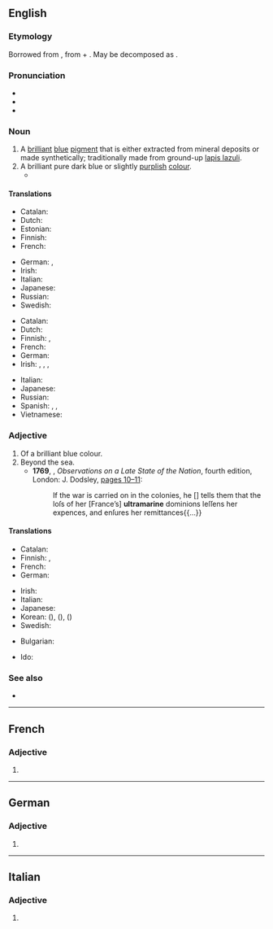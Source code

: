 ==English==
{{wikipedia}}

===Etymology===
Borrowed from {{bor|en|la|ultrāmarīnus}}, from {{m|la|ultrā}} + {{m|la|marīnus}}. May be decomposed as {{prefix|en|ultra|marine}}.

===Pronunciation===
* {{IPA|en|/ˌʌl.tɹə.məˈɹiːn/}}
* {{rhymes|en|iːn}}
* {{audio|en|LL-Q1860 (eng)-I learned some phrases-ultramarine.wav|Audio (UK)}}

===Noun===
{{en-noun|~}}

# A [[brilliant]] [[blue]] [[pigment]] that is either extracted from mineral deposits or made synthetically; traditionally made from ground-up [[lapis lazuli]].
# A brilliant pure dark blue or slightly [[purple|purplish]] [[color|colour]].
#* {{quote-book|en|year=1891|author={{w|Thomas Hardy}}|title={{w|Tess of the d'Urbervilles}}|publisher=James R. Osgood, McIlvaine and Co.|location=London|volume=1|page=12|passage=The atmosphere beneath is languorous, and is so tinged with azure that what artists call the middle distance partakes also of that hue, while the horizon beyond is of the deepest '''ultramarine'''.}}
#: {{color panel|120a8f}}

====Translations====
{{trans-top|pigment}}
* Catalan: {{t+|ca|blau d'ultramar|m}}
* Dutch: {{t+|nl|ultramarijn|n}}
* Estonian: {{t|et|ultramariinsinine}}
* Finnish: {{t+|fi|ultramariini}}
* French: {{t+|fr|outremer|m}}
{{trans-mid}}
* German: {{t|de|Ultramarinblau|n}}, {{t+|de|Königsblau|n}}
* Irish: {{t|ga|ultramairín|m}}
* Italian: {{t|it|ultramarino|m}}
* Japanese: {{t+|ja|ウルトラマリン|tr=urutoramarin}}
* Russian: {{t+|ru|ультрамари́н|m}}
* Swedish: {{t+|sv|ultramarin}}
{{trans-bottom}}

{{trans-top|colour}}
* Catalan: {{t+|ca|blau d'ultramar}}
* Dutch: {{t+|nl|ultramarijn|n}}
* Finnish: {{t+|fi|ultramariini}}, {{t+|fi|merensininen}}
* French: {{t+|fr|outremer|m}}
* German: {{t|de|Ultramarinblau|n}}
* Irish: {{t|ga|ultramairín|m}}, {{t|ga|ultramhuiríneach}}, {{t|ga|gorm ultramhuiríneach}}, {{t|ga|úrghorm}}
{{trans-mid}}
* Italian: {{t+|it|blu oltremare|m}}
* Japanese: {{t+|ja|群青色|tr=ぐんじょういろ, gunjōiro}}
* Russian: {{t+|ru|ультрамари́н|m}}
* Spanish: {{t|es|azul ultramarino|m}}, {{t|es|azul de ultramar|m}}, {{t|es|azul ultramaro}}
* Vietnamese: {{t|vi|lam sẫm}}
{{trans-bottom}}

===Adjective===
{{en-adj}}

# Of a brilliant blue colour.
# Beyond the sea.
#* '''1769''', {{w|Edmund Burke}}, ''Observations on a Late State of the Nation'', fourth edition, London: J. Dodsley, [https://archive.org/stream/cihm_48250#page/n19 pages 10–11]:
#*: If the war is carried on in the colonies, he <nowiki>[</nowiki>{{w|George Grenville}}<nowiki>]</nowiki> tells them that the loſs of her [France’s] '''ultramarine''' dominions leſſens her expences, and enſures her remittances{{...}}

====Translations====
{{trans-top|colour}}
* Catalan: {{t+|ca|ultramarí}}
* Finnish: {{t+|fi|ultramariini}}, {{t+|fi|merensininen}}
* French: {{t+|fr|outremer|m|f}}
* German: {{t|de|ultramarinblau}}
{{trans-mid}}
* Irish: {{t|ga|ultramairíneach}}
* Italian: {{t|it|oltremarino}}
* Japanese: {{t|ja|[[群青色]]の|tr=ぐんじょういろの, gunjō-iro no}}
* Korean: {{t+|ko|군청}} ({{t+|ko|群靑}}), {{t+|ko|군청색}} ({{t+|ko|群靑色}}), {{t|ko|남청색}} ({{t|ko|藍靑色}})
* Swedish: {{t+|sv|ultramarin}}
{{trans-bottom}}

{{checktrans-top}}
* Bulgarian: {{t-check|bg|ясносин}}
{{trans-mid}}
* Ido: {{t+check|io|ultramaro}}
{{trans-bottom}}

===See also===
* {{list:blues/en}}

----

==French==

===Adjective===
{{head|fr|adjective form}}

# {{feminine singular of|fr|ultramarin}}

----

==German==

===Adjective===
{{head|de|adjective form}}

# {{de-adj form of|ultramarin}}

----

==Italian==

===Adjective===
{{it-adj-form|f-p}}

# {{it-adj form of|ultramarino|f|pl}}